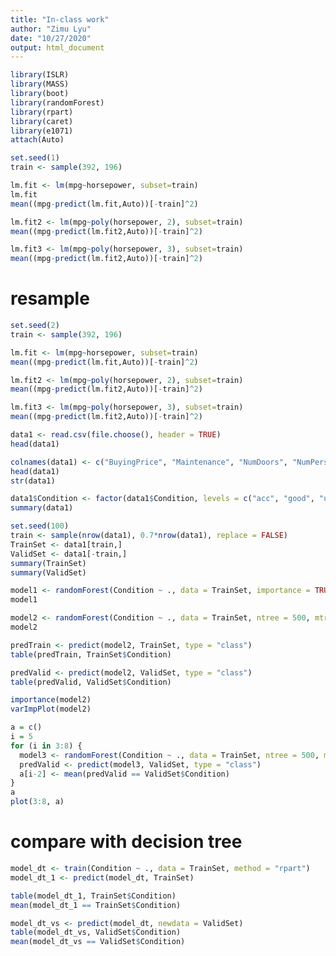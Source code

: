 ```yaml
---
title: "In-class work"
author: "Zimu Lyu"
date: "10/27/2020"
output: html_document
---
```


```r
library(ISLR)
library(MASS)
library(boot)
library(randomForest)
library(rpart)
library(caret)
library(e1071)
attach(Auto)
```

```r
set.seed(1)
train <- sample(392, 196)
```

```r
lm.fit <- lm(mpg~horsepower, subset=train)
lm.fit
mean((mpg-predict(lm.fit,Auto))[-train]^2)
```

```r
lm.fit2 <- lm(mpg~poly(horsepower, 2), subset=train)
mean((mpg-predict(lm.fit2,Auto))[-train]^2)
```

```r
lm.fit3 <- lm(mpg~poly(horsepower, 3), subset=train)
mean((mpg-predict(lm.fit2,Auto))[-train]^2)
```

# resample
```r
set.seed(2)
train <- sample(392, 196)

lm.fit <- lm(mpg~horsepower, subset=train)
mean((mpg-predict(lm.fit,Auto))[-train]^2)

lm.fit2 <- lm(mpg~poly(horsepower, 2), subset=train)
mean((mpg-predict(lm.fit2,Auto))[-train]^2)

lm.fit3 <- lm(mpg~poly(horsepower, 3), subset=train)
mean((mpg-predict(lm.fit2,Auto))[-train]^2)
```
```r
data1 <- read.csv(file.choose(), header = TRUE)
head(data1)
```
```r
colnames(data1) <- c("BuyingPrice", "Maintenance", "NumDoors", "NumPersons", "BootSpace", "Safety", "Condition")
head(data1)
str(data1)
```
```r
data1$Condition <- factor(data1$Condition, levels = c("acc", "good", "unacc", "vgood"))
summary(data1)
```
```r
set.seed(100)
train <- sample(nrow(data1), 0.7*nrow(data1), replace = FALSE)
TrainSet <- data1[train,]
ValidSet <- data1[-train,]
summary(TrainSet)
summary(ValidSet)
```

```r
model1 <- randomForest(Condition ~ ., data = TrainSet, importance = TRUE)
model1
```

```r
model2 <- randomForest(Condition ~ ., data = TrainSet, ntree = 500, mtry = 6, importance = TRUE)
model2
```

```r
predTrain <- predict(model2, TrainSet, type = "class")
table(predTrain, TrainSet$Condition)
```

```r
predValid <- predict(model2, ValidSet, type = "class")
table(predValid, ValidSet$Condition)
```

```r
importance(model2)
varImpPlot(model2)
```

```r
a = c()
i = 5
for (i in 3:8) {
  model3 <- randomForest(Condition ~ ., data = TrainSet, ntree = 500, mtry = i, importance = TRUE)
  predValid <- predict(model3, ValidSet, type = "class")
  a[i-2] <- mean(predValid == ValidSet$Condition)
}
a
plot(3:8, a)
```

# compare with decision tree
```r
model_dt <- train(Condition ~ ., data = TrainSet, method = "rpart")
model_dt_1 <- predict(model_dt, TrainSet)

table(model_dt_1, TrainSet$Condition)
mean(model_dt_1 == TrainSet$Condition)
```

```r
model_dt_vs <- predict(model_dt, newdata = ValidSet)
table(model_dt_vs, ValidSet$Condition)
mean(model_dt_vs == ValidSet$Condition)
```

